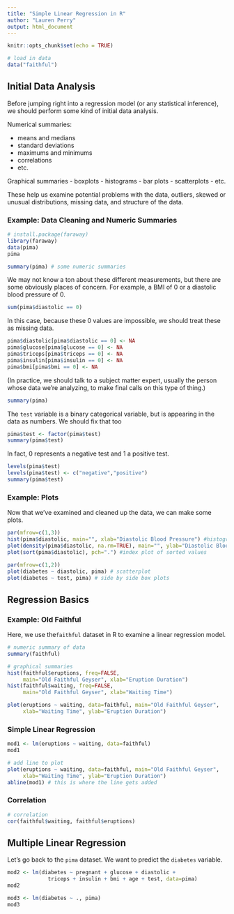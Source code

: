 ```yaml
---
title: "Simple Linear Regression in R"
author: "Lauren Perry"
output: html_document
---
```


```r
knitr::opts_chunk$set(echo = TRUE)
```

```r
# load in data
data("faithful")
```
## Initial Data Analysis

Before jumping right into a regression model (or any statistical inference), we should perform some kind of initial data analysis.

Numerical summaries:

- means and medians
- standard deviations
- maximums and minimums
- correlations
- etc.

Graphical summaries
- boxplots
- histograms
- bar plots
- scatterplots
- etc. 

These help us examine potential problems with the data, outliers, skewed or unusual distributions, missing data, and structure of the data. 

### Example: Data Cleaning and Numeric Summaries

```r
# install.package(faraway)
library(faraway)
data(pima)
pima
```

```r
summary(pima) # some numeric summaries
```

We may not know a ton about these different measurements, but there are some obviously places of concern. For example, a BMI of 0 or a diastolic blood pressure of 0.

```r
sum(pima$diastolic == 0)
```

In this case, because these 0 values are impossible, we should treat these as missing data.

```r
pima$diastolic[pima$diastolic == 0] <- NA
pima$glucose[pima$glucose == 0] <- NA
pima$triceps[pima$triceps == 0] <- NA
pima$insulin[pima$insulin == 0] <- NA
pima$bmi[pima$bmi == 0] <- NA
```

(In practice, we should talk to a subject matter expert, usually the person whose data we're analyzing, to make final calls on this type of thing.)

```r
summary(pima)
```

The `test` variable is a binary categorical variable, but is appearing in the data as numbers. We should fix that too

```r
pima$test <- factor(pima$test)
summary(pima$test)
```

In fact, 0 represents a negative test and 1 a positive test. 

```r
levels(pima$test)
levels(pima$test) <- c("negative","positive")
summary(pima$test)
```

### Example: Plots

Now that we've examined and cleaned up the data, we can make some plots.

```r
par(mfrow=c(1,3))
hist(pima$diastolic, main="", xlab="Diastolic Blood Pressure") #histogram
plot(density(pima$diastolic, na.rm=TRUE), main="", ylab="Diastolic Blood Pressure") #kernel density plot
plot(sort(pima$diastolic), pch=".") #index plot of sorted values
```

```r
par(mfrow=c(1,2))
plot(diabetes ~ diastolic, pima) # scatterplot
plot(diabetes ~ test, pima) # side by side box plots
```
## Regression Basics

### Example: Old Faithful

Here, we use the`faithful` dataset in R to examine a linear regression model.

```r
# numeric summary of data
summary(faithful)

# graphical summaries
hist(faithful$eruptions, freq=FALSE,
     main="Old Faithful Geyser", xlab="Eruption Duration")
hist(faithful$waiting, freq=FALSE,
     main="Old Faithful Geyser", xlab="Waiting Time")

plot(eruptions ~ waiting, data=faithful, main="Old Faithful Geyser",
     xlab="Waiting Time", ylab="Eruption Duration")
```

### Simple Linear Regression

```r
mod1 <- lm(eruptions ~ waiting, data=faithful)
mod1

# add line to plot
plot(eruptions ~ waiting, data=faithful, main="Old Faithful Geyser",
     xlab="Waiting Time", ylab="Eruption Duration")
abline(mod1) # this is where the line gets added
```

### Correlation

```r
# correlation
cor(faithful$waiting, faithful$eruptions)
```

## Multiple Linear Regression 

Let's go back to the `pima` dataset. We want to predict the `diabetes` variable.

```r
mod2 <- lm(diabetes ~ pregnant + glucose + diastolic + 
             triceps + insulin + bmi + age + test, data=pima)
mod2

mod3 <- lm(diabetes ~ ., pima)
mod3
```
